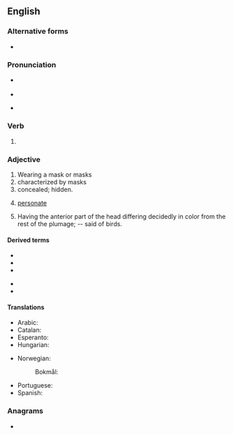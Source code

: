 ==English==

===Alternative forms===
* {{l|en|masqued}} {{qualifier|archaic}}

===Pronunciation===
* {{a|UK}} {{IPA|en|/mɑːskt/}}
* {{audio|en|LL-Q1860 (eng)-Vealhurl-masked.wav |Audio (UK)}}
* {{a|US}} {{IPA|en|/mæskt/}}

===Verb===
{{head|en|verb form}}

# {{en-past of|mask}}

===Adjective===
{{en-adj}}

# Wearing a mask or masks
# characterized by masks
# concealed; hidden.
# {{lb|en|botany}} [[personate]]
# {{lb|en|zoology}} Having the anterior part of the head differing decidedly in color from the rest of the plumage; -- said of birds.

====Derived terms====
{{der-top}}
* {{l|en|masked ball}}
* {{l|en|masked battery}}
* {{l|en|masked crab}}
{{der-mid}}
* {{l|en|masked palm civet}}
* {{l|en|masked pig}}
{{der-bottom}}

====Translations====
{{trans-top|wearing a mask or masks}}
* Arabic: {{t|ar|مُقَنَّع}}
* Catalan: {{t+|ca|emmascarat}}
* Esperanto: {{t|eo|maskita}}
* Hungarian: {{t+|hu|álarcos}}
{{trans-mid}}
* Norwegian:
*: Bokmål: {{t|nb|maskert}}
* Portuguese: {{t+|pt|mascarado}}
* Spanish: {{t+|es|enmascarado}}
{{trans-bottom}}

===Anagrams===
* {{anagrams|en|a=adekms|demask}}